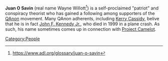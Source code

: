'''Juan O Savin''' (real name Wayne Willott<ref>https://www.adl.org/glossary/juan-o-savin</ref>) is a self-proclaimed "patriot" and conspiracy theorist who has gained a following among supporters of the [[QAnon]] movement. Many QAnon adherents, including [[Kerry Cassidy]], belive that he is in fact [[John F. Kennedy Jr.]], who died in 1999 in a plane crash. As such, his name sometimes comes up in connection with [[Project Camelot]].

[[Category:People]]
